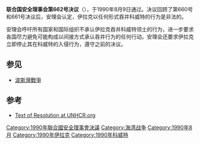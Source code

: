 {{Infobox UN resolution
|number = 662
|organ = SC
|date = 8月9日
|year = 1990年
|meeting = 2,934
|code = S/RES/662
|document = http://daccess-dds-ny.un.org/doc/RESOLUTION/GEN/NR0/575/12/IMG/NR057512.pdf?OpenElement
|for = 15
|abstention = 0
|against = 0
|subject = [[伊拉克|伊拉克]]－[[科威特|科威特]]间局势
|result = 通过 
|image = 
|caption = 
}}

'''联合国安全理事会第662号决议'''（{{Lang-en|'''United Nations Security Council Resolution 662'''}}），于1990年8月9日通过。决议回顾了第660号和661号决议后，安理会认定，伊拉克以任何形式吞并科威特的行为是非法的。

安理会呼吁所有国家和国际组织不承认伊拉克吞并科威特领土的行为，进一步要求各国尽力避免可能构成以间接方式承认吞并行为的任何行动。安理会还要求伊拉克立即停止其在科威特的入侵行为，遵守之前的决议。

==参见==
* [[波斯灣戰爭|波斯灣戰爭]]

==参考==
*[http://www.unhcr.org/refworld/docid/3b00f13750.html  Text of Resolution at UNHCR.org] {{Wayback|url=http://www.unhcr.org/refworld/docid/3b00f13750.html |date=20121012074354 }}

{{UNSCR 1990}}

[[Category:1990年聯合國安全理事會決議|Category:1990年聯合國安全理事會決議]]
[[Category:海湾战争|Category:海湾战争]]
[[Category:1990年8月|Category:1990年8月]]
[[Category:1990年伊拉克|Category:1990年伊拉克]]
[[Category:1990年科威特|Category:1990年科威特]]
